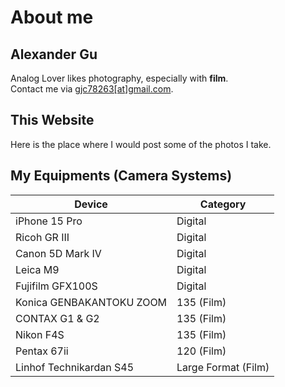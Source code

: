 
# About me

## Alexander Gu

<Avatar />

Analog Lover likes photography, especially with **film**. <br />
Contact me via [gjc78263[at]gmail.com](mailto:gjc78263@gmail.com).

## This Website

Here is the place where I would post some of the photos I take.

## My Equipments (Camera Systems)

| Device                   | Category            |
| ------------------------ | ------------------- |
| iPhone 15 Pro            | Digital             |
| Ricoh GR III             | Digital             |
| Canon 5D Mark IV         | Digital             |
| Leica M9                 | Digital             |
| Fujifilm GFX100S         | Digital             |
| Konica GENBAKANTOKU ZOOM | 135 (Film)          |
| CONTAX G1 & G2           | 135 (Film)          |
| Nikon F4S                | 135 (Film)          |
| Pentax 67ii              | 120 (Film)          |
| Linhof Technikardan S45  | Large Format (Film) |
